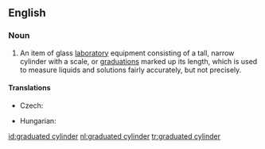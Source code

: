 ==English==
{{wikipedia}}

===Noun===
{{en-noun|sg=[[graduated]] [[cylinder]]}}

# {{context|chemistry}} An item of glass [[laboratory]] equipment consisting of a tall, narrow cylinder with a scale, or [[graduations]] marked up its length, which is used to measure liquids and solutions fairly accurately, but not precisely.

====Translations====
{{trans-top|laboratory equipment}}
* Czech: {{t-|cs|odměrný válec|m}}
{{trans-mid}}
* Hungarian: {{t-|hu|mérőhenger}}
{{trans-bottom}}

[[id:graduated cylinder]]
[[nl:graduated cylinder]]
[[tr:graduated cylinder]]